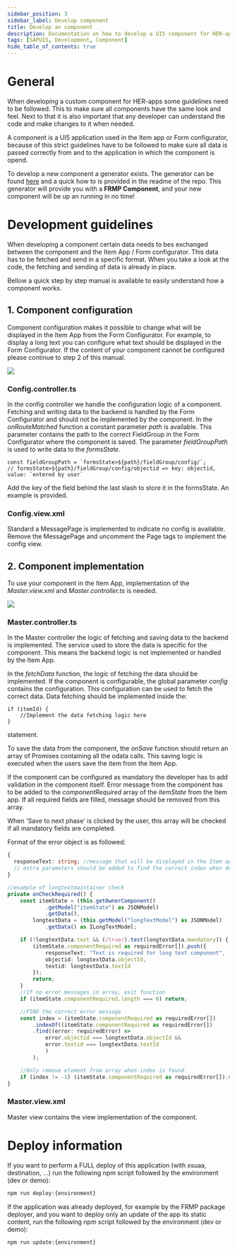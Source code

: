 ```yaml
---
sidebar_position: 3
sidebar_label: Develop component
title: Develop an component
description: Documentation on how to develop a UI5 component for HER-apps
tags: [SAPUI5, Development, Component]
hide_table_of_contents: true
---
```


# General

When developing a custom component for HER-apps some guidelines need to be followed. This to make sure all components have the same look and feel.
Next to that it is also important that any developer can understand the code and make changes to it when needed.

A component is a UI5 application used in the Item app or Form configurator, because of this strict guidelines have to be followed to make sure all data is passed correctly from and to the application in which the component is opend.

To develop a new component a generator exists. The generator can be found [here](https://flexso.gitlab.host/flexso/flexso/flexso-research-management-package/appgenerator) and a quick how to is provided in the readme of the repo.
This generator will provide you with a **FRMP Component**, and your new component will be up an running in no time!

# Development guidelines

When developing a component certain data needs to bes exchanged between the component and the Item App / Form configurator. This data has to be fetched and send in a specific format. When you take a look at the code, the fetching and sending of data is already in place.

Bellow a quick step by step manual is available to easily understand how a component works.

## 1. Component configuration

Component configuration makes it possible to change what will be displayed in the Item App from the Form Configurator. For example, to display a long text you can configure what text should be displayed in the Form Configurator.
If the content of your component cannot be configured please continue to step 2 of this manual.

[![](https://mermaid.ink/img/pako:eNplUD1vgzAQ_Sunm1opoTtDJQqJlCFT26U4wwkfiRXsQ45pVBH-e22Q6FBPvqf3cfdGbEQz5th2cm8u5AN8VMpBfEW9F2-hFNea8-ApiD_BdguF1tCsoBEXwVconz4PWSm2F8cuPC8Wb_UhsIWi76Myg50L7GElQUWBIEvihV7OTtUI0zJXaX6kLR6wq5dF4Nvw_SXmBy9dx_60UjOYw5Lfvj7SLWX9JyuHG7TsLRkdzx6TXGG4sGWFefxq8leFyk2RR0OQ9x_XYB78wBscek2BK0NnTxbzlrpbRHtyXyJ_M2sTuzouvc71Tr_EFXTK?type=png)](https://mermaid.live/edit#pako:eNplUD1vgzAQ_Sunm1opoTtDJQqJlCFT26U4wwkfiRXsQ45pVBH-e22Q6FBPvqf3cfdGbEQz5th2cm8u5AN8VMpBfEW9F2-hFNea8-ApiD_BdguF1tCsoBEXwVconz4PWSm2F8cuPC8Wb_UhsIWi76Myg50L7GElQUWBIEvihV7OTtUI0zJXaX6kLR6wq5dF4Nvw_SXmBy9dx_60UjOYw5Lfvj7SLWX9JyuHG7TsLRkdzx6TXGG4sGWFefxq8leFyk2RR0OQ9x_XYB78wBscek2BK0NnTxbzlrpbRHtyXyJ_M2sTuzouvc71Tr_EFXTK)

### Config.controller.ts

In the config controller we handle the configuration logic of a component. Fetching and writing data to the backend is handled by the Form Configurator and should not be implemented by the component. In the _onRouteMatched_ function a constant parameter _path_ is available. This parameter contains the path to the correct FieldGroup in the Form Configurator where the component is saved. The parameter _fieldGroupPath_ is used to write data to the _formsState_.

    const fieldGroupPath = `formsState>${path}/fieldGroup/config/`;
    // formsState>${path}/fieldGroup/config/objectid => key: objectid, value: `entered by user`

Add the key of the field behind the last slash to store it in the formsState.
An example is provided.

### Config.view.xml

Standard a MessagePage is implemented to indicate no config is available. Remove the MessagePage and uncomment the Page tags to implement the config view.

## 2. Component implementation

To use your component in the Item App, implementation of the _Master.view.xml_ and _Master.controller.ts_ is needed.

[![](https://mermaid.ink/img/pako:eNpdUEFqwzAQ_MqiUwuxe_eh4NoJ5JBT20utHBZrnYhYWqOsG4rx3yvZ4EJ10g4zO7MzqZYNqUJpr33X86O9YhD4qLWH-MrmwMFBxb6zlzGgcDhDlkNpDLQbaNlDnr1C9fR5zCt2A3vy8ryueGuOQg7KYYjKDPZeKMBGghoFIx7FK71ahnqCeZ3rZLeESA77Zo0C35YeLzGBBO57CueNnMFil5YcmhPek9t_stopR8GhNfHwKUm1kis50qqIX4PhpmMhc-ThKPz-41tVSBhpp8bBoFBt8RLQqaLD_h7RAf0X899MxsamTmuzS8HzLy3MdGw?type=png)](https://mermaid.live/edit#pako:eNpdUEFqwzAQ_MqiUwuxe_eh4NoJ5JBT20utHBZrnYhYWqOsG4rx3yvZ4EJ10g4zO7MzqZYNqUJpr33X86O9YhD4qLWH-MrmwMFBxb6zlzGgcDhDlkNpDLQbaNlDnr1C9fR5zCt2A3vy8ryueGuOQg7KYYjKDPZeKMBGghoFIx7FK71ahnqCeZ3rZLeESA77Zo0C35YeLzGBBO57CueNnMFil5YcmhPek9t_stopR8GhNfHwKUm1kis50qqIX4PhpmMhc-ThKPz-41tVSBhpp8bBoFBt8RLQqaLD_h7RAf0X899MxsamTmuzS8HzLy3MdGw)

### Master.controller.ts

In the Master controller the logic of fetching and saving data to the backend is implemented. The service used to store the data is specific for the component. This means the backend logic is not implemented or handled by the Item App.

In the _fetchData_ function, the logic of fetching the data should be implemented. If the component is configurable, the global parameter _config_ contains the configuration. This configuration can be used to fetch the correct data. Data fetching should be implemented inside the:

    if (itemId) {
    	//Implement the data fetching logic here
    }

statement.

To save the data from the component, the _onSave_ function should return an array of Promises containing all the odata calls. This saving logic is executed when the users save the item from the Item App.

If the component can be configured as mandatory the developer has to add validation in the component itself. Error message from the component has to be added to the _componentRequired_ array of the _itemState_ from the Item app. If all required fields are filled, message should be removed from this array.

When 'Save to next phase' is clicked by the user, this array will be checked if all mandatory fields are completed.

Format of the error object is as followed:

```typescript
{
  responseText: string; //message that will be displayed in the Item app
  // extra parameters should be added to find the correct index when deleting the entry
}

//example of longtextmaintainer check
private onCheckRequired() {
	const itemState = (this.getOwnerComponent()
            .getModel("itemState") as JSONModel)
            .getData(),
		longtextData = (this.getModel("longTextModel") as JSONModel)
            .getData() as ILongTextModel;

	if (!longtextData.text && (/true/).test(longtextData.mandatory)) {
		(itemState.componentRequired as requiredError[]).push({
			responseText: "Text is required for long text component",
			objectid: longtextData.objectId,
			textid: longtextData.textId
		});
		return;
	}
	//If no error messages in array, exit function
	if (itemState.componentRequired.length === 0) return;

	//FIND the correct error message
	const index = (itemState.componentRequired as requiredError[])
        .indexOf((itemState.componentRequired as requiredError[])
        .find((error: requiredError) =>
            error.objectid === longtextData.objectId &&
            error.textid === longtextData.textId
            )
        );

	//Only remove element from array when index is found
	if (index != -1) (itemState.componentRequired as requiredError[]).splice(index, 1);
}
```

### Master.view.xml

Master view contains the view implementation of the component.

# Deploy information

If you want to perform a FULL deploy of this application (with xsuaa, destination, ...) run the following npm script followed by the environment (dev or demo):

```bash
npm run deploy:{environment}
```

If the application was already deployed, for example by the FRMP package deployer, and you want to deploy only an update of the app its static content, run the following npm script followed by the environment (dev or demo):

```bash
npm run update:{environment}
```
